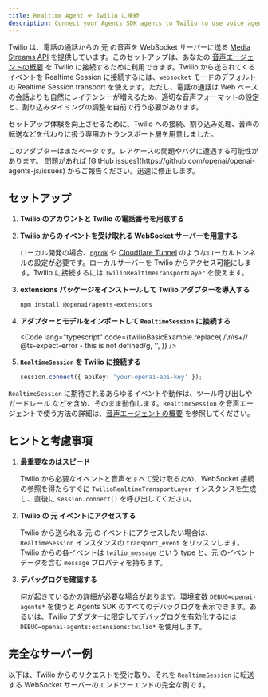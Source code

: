 ```yaml
---
title: Realtime Agent を Twilio に接続
description: Connect your Agents SDK agents to Twilio to use voice agents
---
```



Twilio は、電話の通話からの 元 の音声を WebSocket サーバーに送る [Media Streams API](https://www.twilio.com/docs/voice/media-streams) を提供しています。このセットアップは、あなたの [音声エージェントの概要](/openai-agents-js/ja/guides/voice-agents) を Twilio に接続するために利用できます。Twilio から送られてくるイベントを Realtime Session に接続するには、`websocket` モードのデフォルトの Realtime Session transport を使えます。ただし、電話の通話は Web ベースの会話よりも自然にレイテンシーが増えるため、適切な音声フォーマットの設定と、割り込みタイミングの調整を自前で行う必要があります。

セットアップ体験を向上させるために、Twilio への接続、割り込み処理、音声の転送などを代わりに扱う専用のトランスポート層を用意しました。

<Aside type="caution">
  このアダプターはまだベータです。レアケースの問題やバグに遭遇する可能性があります。
  問題があれば [GitHub
  issues](https://github.com/openai/openai-agents-js/issues)
  からご報告ください。迅速に修正します。
</Aside>

## セットアップ

<Steps>

1. **Twilio のアカウントと Twilio の電話番号を用意する**

2. **Twilio からのイベントを受け取れる WebSocket サーバーを用意する**

   ローカル開発の場合、[`ngrok`](https://ngrok.io/) や
   [Cloudflare Tunnel](https://developers.cloudflare.com/pages/how-to/preview-with-cloudflare-tunnel/)
   のようなローカルトンネルの設定が必要です。ローカルサーバーを Twilio からアクセス可能にします。Twilio に接続するには `TwilioRealtimeTransportLayer` を使えます。

3. **extensions パッケージをインストールして Twilio アダプターを導入する**

   ```bash
   npm install @openai/agents-extensions
   ```

4. **アダプターとモデルをインポートして `RealtimeSession` に接続する**

   <Code
     lang="typescript"
     code={twilioBasicExample.replace(
       /\n\s+\/\/ @ts-expect-error - this is not defined/g,
       '',
     )}
   />

5. **`RealtimeSession` を Twilio に接続する**

   ```typescript
   session.connect({ apiKey: 'your-openai-api-key' });
   ```

</Steps>

`RealtimeSession` に期待されるあらゆるイベントや動作は、ツール呼び出しや ガードレール などを含め、そのまま動作します。`RealtimeSession` を音声エージェントで使う方法の詳細は、[音声エージェントの概要](/openai-agents-js/ja/guides/voice-agents) を参照してください。

## ヒントと考慮事項

1. **最重要なのはスピード**

   Twilio から必要なイベントと音声をすべて受け取るため、WebSocket 接続の参照を得たらすぐに
   `TwilioRealtimeTransportLayer` インスタンスを生成し、直後に `session.connect()` を呼び出してください。

2. **Twilio の 元 イベントにアクセスする**

   Twilio から送られる 元 のイベントにアクセスしたい場合は、`RealtimeSession` インスタンスの
   `transport_event` をリッスンします。Twilio からの各イベントは `twilio_message` という type と、元 のイベントデータを含む `message` プロパティを持ちます。

3. **デバッグログを確認する**

   何が起きているかの詳細が必要な場合があります。環境変数 `DEBUG=openai-agents*` を使うと Agents SDK のすべてのデバッグログを表示できます。あるいは、Twilio アダプターに限定してデバッグログを有効化するには
   `DEBUG=openai-agents:extensions:twilio*` を使用します。

## 完全なサーバー例

以下は、Twilio からのリクエストを受け取り、それを `RealtimeSession` に転送する WebSocket サーバーのエンドツーエンドの完全な例です。

<Code
  lang="typescript"
  code={twilioServerExample}
  title="Fastify を使ったサーバーの例"
/>
